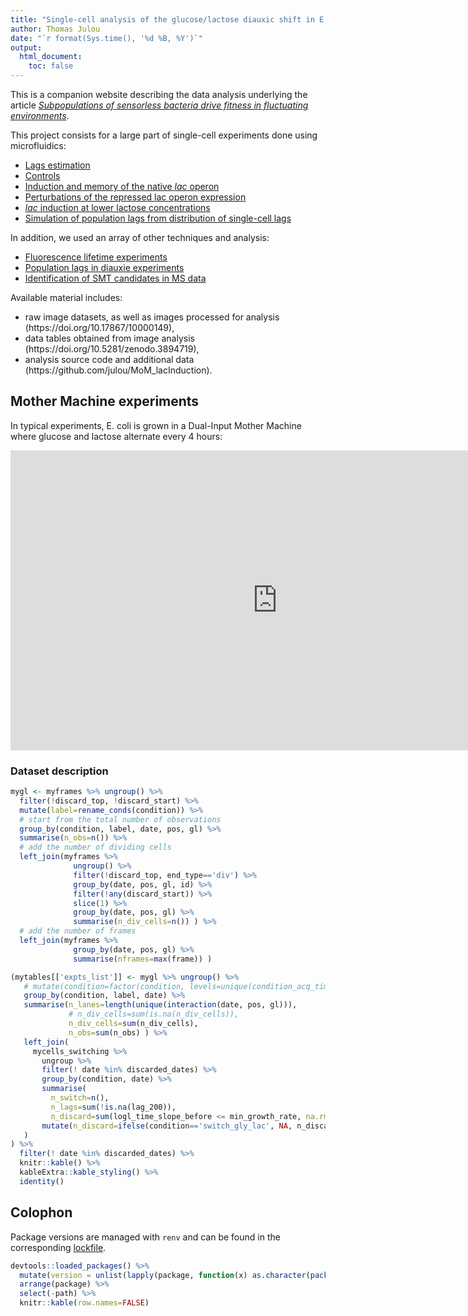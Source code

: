 ```yaml
---
title: "Single-cell analysis of the glucose/lactose diauxic shift in E. coli"
author: Thomas Julou
date: "`r format(Sys.time(), '%d %B, %Y')`"
output:
  html_document:
    toc: false
---
```


This is a companion website describing the data analysis underlying the article [*Subpopulations of sensorless bacteria drive fitness in fluctuating environments*](https://doi.org/10.1101/2020.01.04.894766). 
<!-- This website simply consists of all Rmarkdown notebooks used for analysis rendered as html; as such it might not always read smoothly. Alternatively all underlying scripts are available on [GitHub](https://github.com/julou/MoM_lacInduction). -->

This project consists for a large part of single-cell experiments done using microfluidics:

- [Lags estimation](MoM_lacInduction_Lags_Estimation.html)
- [Controls](MoM_lacInduction_Controls.html)
- [Induction and memory of the native *lac* operon](MoM_lacInduction_Native.html)
- [Perturbations of the repressed lac operon expression](MoM_lacInduction_PerturbRepressed.html)
- [*lac* induction at lower lactose concentrations](MoM_lacInduction_lowLactose.html)
- [Simulation of population lags from distribution of single-cell lags](MoM_lacInduction_PopLagSimul.html)


In addition, we used an array of other techniques and analysis:

- [Fluorescence lifetime experiments](MoM_lacInduction_FLIM.html)
- [Population lags in diauxie experiments](MoM_lacInduction_diauxieGrowthCurves.html)
- [Identification of SMT candidates in MS data](MoM_lacInduction_QMS.html)


Available material includes:

- raw image datasets, as well as images processed for analysis (https://doi.org/10.17867/10000149),
- data tables obtained from image analysis (https://doi.org/10.5281/zenodo.3894719),
- analysis source code and additional data (https://github.com/julou/MoM_lacInduction).


## Mother Machine experiments

In typical experiments, E. coli is grown in a Dual-Input Mother Machine where glucose and lactose alternate every 4 hours:

<iframe width="853" height="480" src="https://www.youtube.com/embed/2Tznm868fmc?rel=0" frameborder="0" allowfullscreen></iframe>


### Dataset description

```r
mygl <- myframes %>% ungroup() %>% 
  filter(!discard_top, !discard_start) %>% 
  mutate(label=rename_conds(condition)) %>% 
  # start from the total number of observations
  group_by(condition, label, date, pos, gl) %>%
  summarise(n_obs=n()) %>%
  # add the number of dividing cells
  left_join(myframes %>%
              ungroup() %>% 
              filter(!discard_top, end_type=='div') %>% 
              group_by(date, pos, gl, id) %>% 
              filter(!any(discard_start)) %>% 
              slice(1) %>% 
              group_by(date, pos, gl) %>% 
              summarise(n_div_cells=n()) ) %>%
  # add the number of frames
  left_join(myframes %>%
              group_by(date, pos, gl) %>% 
              summarise(nframes=max(frame)) )

```


```r
(mytables[['expts_list']] <- mygl %>% ungroup() %>% 
   # mutate(condition=factor(condition, levels=unique(condition_acq_times$condition)) ) %>% 
   group_by(condition, label, date) %>%
   summarise(n_lanes=length(unique(interaction(date, pos, gl))),
             # n_div_cells=sum(is.na(n_div_cells)),
             n_div_cells=sum(n_div_cells),
             n_obs=sum(n_obs) ) %>% 
   left_join(
     mycells_switching %>% 
       ungroup %>% 
       filter(! date %in% discarded_dates) %>% 
       group_by(condition, date) %>%
       summarise(
         n_switch=n(),
         n_lags=sum(!is.na(lag_200)),
         n_discard=sum(logl_time_slope_before <= min_growth_rate, na.rm=TRUE) ) %>% 
       mutate(n_discard=ifelse(condition=='switch_gly_lac', NA, n_discard) )
   )
) %>% 
  filter(! date %in% discarded_dates) %>% 
  knitr::kable() %>% 
  kableExtra::kable_styling() %>% 
  identity()

```



## Colophon

Package versions are managed with `renv` and can be found in the corresponding [lockfile](https://github.com/julou/MoM_lacInduction/blob/master/renv.lock).

```r
devtools::loaded_packages() %>% 
  mutate(version = unlist(lapply(package, function(x) as.character(packageVersion(x)))) ) %>% 
  arrange(package) %>% 
  select(-path) %>% 
  knitr::kable(row.names=FALSE)

```


